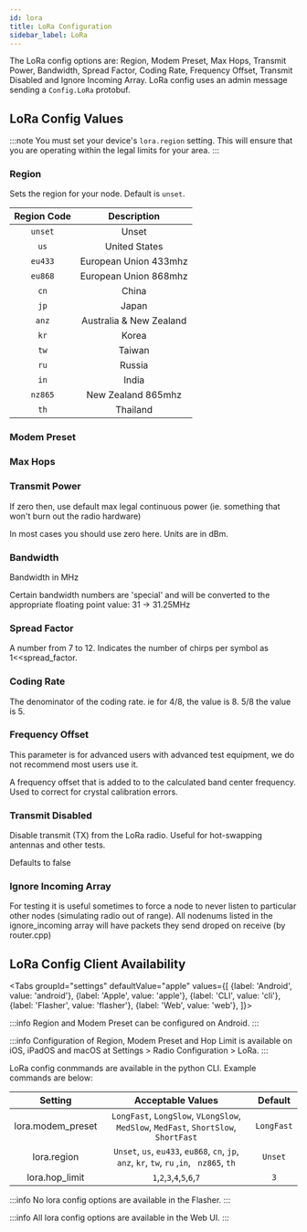 ```yaml
---
id: lora
title: LoRa Configuration
sidebar_label: LoRa
---
```



The LoRa config options are: Region, Modem Preset, Max Hops, Transmit Power, Bandwidth, Spread Factor, Coding Rate, Frequency Offset, Transmit Disabled and Ignore Incoming Array.  LoRa config uses an admin message sending a `Config.LoRa` protobuf.

## LoRa Config Values

:::note
You must set your device's `lora.region` setting. This will ensure that you are operating within the legal limits for your area.
:::

### Region
Sets the region for your node. Default is `unset`.

|   Region Code   |                                                                  Description                                                                                                              |
| :-------: | :---------------------------------------------------------------------------------------: |
|  `unset`   | Unset |
| `us` | United States |
| `eu433` | European Union 433mhz |
| `eu868` | European Union 868mhz |
| `cn` | China |
| `jp` | Japan |
| `anz` | Australia & New Zealand |
| `kr` | Korea |
| `tw` | Taiwan |
| `ru` | Russia |
| `in` | India |
| `nz865` | New Zealand 865mhz |
| `th` | Thailand |


### Modem Preset

### Max Hops

### Transmit Power

If zero then, use default max legal continuous power (ie. something that won't burn out the radio hardware)

In most cases you should use zero here. Units are in dBm.

### Bandwidth

Bandwidth in MHz

Certain bandwidth numbers are 'special' and will be converted to the appropriate floating point value: 31 -> 31.25MHz

### Spread Factor 

A number from 7 to 12. Indicates the number of chirps per symbol as 1<<spread_factor.

### Coding Rate

The denominator of the coding rate. ie for 4/8, the value is 8. 5/8 the value is 5.

### Frequency Offset

This parameter is for advanced users with advanced test equipment, we do not recommend most users use it.

A frequency offset that is added to to the calculated band center frequency. Used to correct for crystal calibration errors.

### Transmit Disabled 

Disable transmit (TX) from the LoRa radio. Useful for hot-swapping antennas and other tests.

Defaults to false

### Ignore Incoming Array

For testing it is useful sometimes to force a node to never listen to particular other nodes (simulating radio out of range). All nodenums listed in the ignore_incoming array will have packets they send droped on receive (by router.cpp)

## LoRa Config Client Availability

<Tabs
groupId="settings"
defaultValue="apple"
values={[
{label: 'Android', value: 'android'},
{label: 'Apple', value: 'apple'},
{label: 'CLI', value: 'cli'},
{label: 'Flasher', value: 'flasher'},
{label: 'Web', value: 'web'},
]}>
<TabItem value="android">

:::info
Region and Modem Preset can be configured on Android.
:::

</TabItem>
<TabItem value="apple">

:::info
Configuration of Region, Modem Preset and Hop Limit is available on iOS, iPadOS and macOS at Settings > Radio Configuration > LoRa.
:::

</TabItem>
<TabItem value="cli">

LoRa config conmmands are available in the python CLI. Example commands are below:

|   Setting    |                               Acceptable Values                               |      Default      |
| :----------: | :---------------------------------------------------------------------------: | :---------------: |
| lora.modem_preset |   `LongFast`, `LongSlow`, `VLongSlow`, `MedSlow`, `MedFast`, `ShortSlow`, `ShortFast`       | `LongFast` |
|    lora.region    |     `Unset`, `us`, `eu433`, `eu868`, `cn`, `jp`, `anz`, `kr`, `tw`, `ru` ,`in`, ` nz865`, `th`       |      `Unset`      |
| lora.hop_limit    |     `1`,`2`,`3`,`4`,`5`,`6`,`7`   |   `3`

</TabItem>
<TabItem value="flasher">

:::info
No lora config options are available in the Flasher.
:::

  </TabItem>
  <TabItem value="web">

:::info
All lora config options are available in the Web UI.
:::
    
  </TabItem>
</Tabs>
